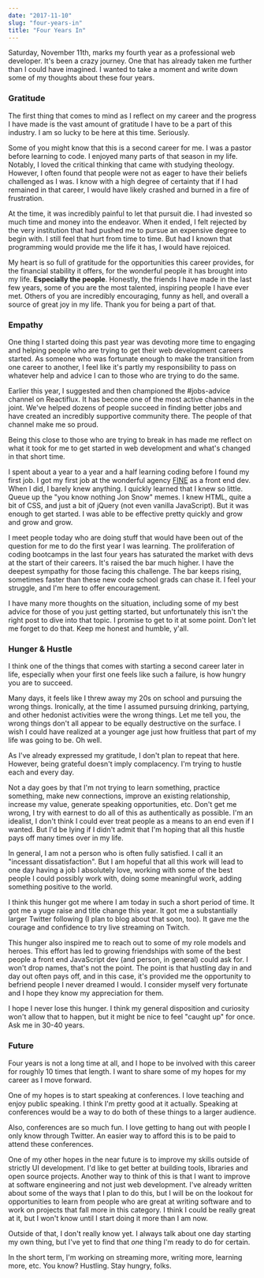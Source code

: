 ```yaml
---
date: "2017-11-10"
slug: "four-years-in"
title: "Four Years In"
---
```


Saturday, November 11th, marks my fourth year as a professional web developer. It's been a crazy journey. One that has already taken me further than I could have imagined. I wanted to take a moment and write down some of my thoughts about these four years.

### Gratitude

The first thing that comes to mind as I reflect on my career and the progress I have made is the vast amount of gratitude I have to be a part of this industry. I am so lucky to be here at this time. Seriously.

Some of you might know that this is a second career for me. I was a pastor before learning to code. I enjoyed many parts of that season in my life. Notably, I loved the critical thinking that came with studying theology. However, I often found that people were not as eager to have their beliefs challenged as I was. I know with a high degree of certainty that if I had remained in that career, I would have likely crashed and burned in a fire of frustration.

At the time, it was incredibly painful to let that pursuit die. I had invested so much time and money into the endeavor. When it ended, I felt rejected by the very institution that had pushed me to pursue an expensive degree to begin with. I still feel that hurt from time to time. But had I known that programming would provide me the life it has, I would have rejoiced.

My heart is so full of gratitude for the opportunities this career provides, for the financial stability it offers, for the wonderful people it has brought into my life. **Especially the people**. Honestly, the friends I have made in the last few years, some of you are the most talented, inspiring people I have ever met. Others of you are incredibly encouraging, funny as hell, and overall a source of great joy in my life. Thank you for being a part of that.

### Empathy

One thing I started doing this past year was devoting more time to engaging and helping people who are trying to get their web development careers started. As someone who was fortunate enough to make the transition from one career to another, I feel like it's partly my responsibility to pass on whatever help and advice I can to those who are trying to do the same.

Earlier this year, I suggested and then championed the #jobs-advice channel on Reactiflux. It has become one of the most active channels in the joint. We've helped dozens of people succeed in finding better jobs and have created an incredibly supportive community there. The people of that channel make me so proud.

Being this close to those who are trying to break in has made me reflect on what it took for me to get started in web development and what's changed in that short time.

I spent about a year to a year and a half learning coding before I found my first job. I got my first job at the wonderful agency [FINE](https://www.wearefine.com/) as a front end dev. When I did, I barely knew anything. I quickly learned that I knew so little. Queue up the "you know nothing Jon Snow" memes. I knew HTML, quite a bit of CSS, and just a bit of jQuery (not even vanilla JavaScript). But it was enough to get started. I was able to be effective pretty quickly and grow and grow and grow.

I meet people today who are doing stuff that would have been out of the question for me to do the first year I was learning. The proliferation of coding bootcamps in the last four years has saturated the market with devs at the start of their careers. It's raised the bar much higher. I have the deepest sympathy for those facing this challenge. The bar keeps rising, sometimes faster than these new code school grads can chase it. I feel your struggle, and I'm here to offer encouragement.

I have many more thoughts on the situation, including some of my best advice for those of you just getting started, but unfortunately this isn't the right post to dive into that topic. I promise to get to it at some point. Don't let me forget to do that. Keep me honest and humble, y'all.

### Hunger & Hustle

I think one of the things that comes with starting a second career later in life, especially when your first one feels like such a failure, is how hungry you are to succeed.

Many days, it feels like I threw away my 20s on school and pursuing the wrong things. Ironically, at the time I assumed pursuing drinking, partying, and other hedonist activities were the wrong things. Let me tell you, the wrong things don't all appear to be equally destructive on the surface. I wish I could have realized at a younger age just how fruitless that part of my life was going to be. Oh well.

As I've already expressed my gratitude, I don't plan to repeat that here. However, being grateful doesn't imply complacency. I'm trying to hustle each and every day.

Not a day goes by that I'm not trying to learn something, practice something, make new connections, improve an existing relationship, increase my value, generate speaking opportunities, etc. Don't get me wrong, I try with earnest to do all of this as authentically as possible. I'm an idealist, I don't think I could ever treat people as a means to an end even if I wanted. But I'd be lying if I didn't admit that I'm hoping that all this hustle pays off many times over in my life.

In general, I am not a person who is often fully satisfied. I call it an "incessant dissatisfaction". But I am hopeful that all this work will lead to one day having a job I absolutely love, working with some of the best people I could possibly work with, doing some meaningful work, adding something positive to the world.

I think this hunger got me where I am today in such a short period of time. It got me a yuge raise and title change this year. It got me a substantially larger Twitter following (I plan to blog about that soon, too). It gave me the courage and confidence to try live streaming on Twitch.

This hunger also inspired me to reach out to some of my role models and heroes. This effort has led to growing friendships with some of the best people a front end JavaScript dev (and person, in general) could ask for. I won't drop names, that's not the point. The point is that hustling day in and day out often pays off, and in this case, it's provided me the opportunity to befriend people I never dreamed I would. I consider myself very fortunate and I hope they know my appreciation for them.

I hope I never lose this hunger. I think my general disposition and curiosity won't allow that to happen, but it might be nice to feel "caught up" for once. Ask me in 30-40 years.

### Future

Four years is not a long time at all, and I hope to be involved with this career for roughly 10 times that length. I want to share some of my hopes for my career as I move forward.

One of my hopes is to start speaking at conferences. I love teaching and enjoy public speaking. I think I'm pretty good at it actually. Speaking at conferences would be a way to do both of these things to a larger audience.

Also, conferences are so much fun. I love getting to hang out with people I only know through Twitter. An easier way to afford this is to be paid to attend these conferences.

One of my other hopes in the near future is to improve my skills outside of strictly UI development. I'd like to get better at building tools, libraries and open source projects. Another way to think of this is that I want to improve at software engineering and not just web development. I've already written about some of the ways that I plan to do this, but I will be on the lookout for opportunities to learn from people who are great at writing software and to work on projects that fall more in this category. I think I could be really great at it, but I won't know until I start doing it more than I am now.

Outside of that, I don't really know yet. I always talk about one day starting my own thing, but I've yet to find that _one_ thing I'm ready to do for certain.

In the short term, I'm working on streaming more, writing more, learning more, etc. You know? Hustling. Stay hungry, folks.
